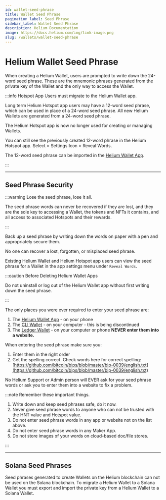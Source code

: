 ```yaml
---
id: wallet-seed-phrase
title: Wallet Seed Phrase
pagination_label: Seed Phrase
sidebar_label: Wallet Seed Phrase
description: Helium Documentation
image: https://docs.helium.com/img/link-image.png
slug: /wallets/wallet-seed-phrase
---
```


# Helium Wallet Seed Phrase

When creating a Helium Wallet, users are prompted to write down the 24-word seed phrase. These are
the mnemonic phrases generated from the private key of the Wallet and the only way to access the
Wallet.

:::info Hotspot App Users must migrate to the Helium Wallet app.

Long term Helium Hotspot app users may have a 12-word seed phrase, which can be used in place of a
24-word seed phrase. All new Helium Wallets are generated from a 24-word seed phrase.

The Helium Hotspot app is now no longer used for creating or managing Wallets.

You can still see the previously created 12-word phrase in the Helium Hotspot app. Select > Settings
Icon > Reveal Words.

The 12-word seed phrase can be imported in the [Helium Wallet App](/wallets/helium-wallet-app).

:::

---

## Seed Phrase Security

:::warning Lose the seed phrase, lose it all.

The seed phrase words can never be recovered if they are lost, and they are the sole key to
accessing a Wallet, the tokens and NFTs it contains, and all access to associated Hotspots and their
rewards.

:::

Back up a seed phrase by writing down the words on paper with a pen and appropriately secure them.

No one can recover a lost, forgotten, or misplaced seed phrase.

Existing Helium Wallet and Helium Hotspot app users can view the seed phrase for a Wallet in the app
settings menu under `Reveal Words`.

:::caution Before Deleting Helium Wallet Apps

Do not uninstall or log out of the Helium Wallet app without first writing down the seed phrase.

:::

The only places you were ever required to enter your seed phrase are:

1. The [Helium Wallet App](/wallets/helium-wallet-app) - on your phone
2. The [CLI Wallet](/wallets/cli-wallet) - on your computer - this is being discontinued
3. The [Ledger Wallet](/wallets/ledger-wallet) - on your computer or phone **NEVER enter them into a
   website.**

When entering the seed phrase make sure you:

1. Enter them in the right order
2. Get the spelling correct. Check words here for correct spelling:
   [https://github.com/bitcoin/bips/blob/master/bip-0039/english.txt](https://github.com/bitcoin/bips/blob/master/bip-0039/english.txt)

No Helium Support or Admin person will EVER ask for your seed phrase words or ask you to enter them
into a website to fix a problem.

:::note Remember these important things.

1. Write down and keep seed phrases safe, do it now.
2. Never give seed phrase words to anyone who can not be trusted with the HNT value and Hotspot
   value.
3. Do not enter seed phrase words in any app or website not on the list above.
4. Do not enter seed phrase words in any Maker App.
5. Do not store images of your words on cloud-based doc/file stores.

:::

---

## Solana Seed Phrases

Seed phrases generated to create Wallets on the Helium blockchain can not be used on the Solana
blockchain. To migrate a Helium Wallet to a Solana Wallet you must export and import the private key
from a Helium Wallet to a Solana Wallet.
